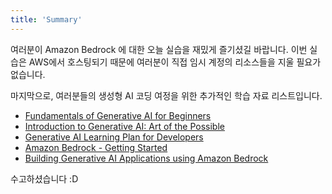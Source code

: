 ```yaml
---
title: 'Summary'
---
```


여러분이 Amazon Bedrock 에 대한 오늘 실습을 재밌게 즐기셨길 바랍니다.
이번 실습은 AWS에서 호스팅되기 때문에 여러분이 직접 임시 계정의 리소스들을 지울 필요가 없습니다.

마지막으로, 여러분들의 생성형 AI 코딩 여정을 위한 추가적인 학습 자료 리스트입니다.

- [Fundamentals of Generative AI for Beginners](https://www.coursera.org/learn/aws-generative-ai-for-beginners)
- [Introduction to Generative AI: Art of the Possible](https://explore.skillbuilder.aws/learn/course/external/view/elearning/17176/introduction-to-generative-ai-art-of-the-possible)
- [Generative AI Learning Plan for Developers](https://explore.skillbuilder.aws/learn/public/learning_plan/view/2068/generative-ai-learning-plan-for-developers)
- [Amazon Bedrock - Getting Started](https://explore.skillbuilder.aws/learn/course/external/view/elearning/17508/amazon-bedrock-getting-started)
- [Building Generative AI Applications using Amazon Bedrock](https://explore.skillbuilder.aws/learn/course/external/view/elearning/17904/building-generative-ai-applications-using-amazon-bedrock-aws-digital-training)

수고하셨습니다 :D
